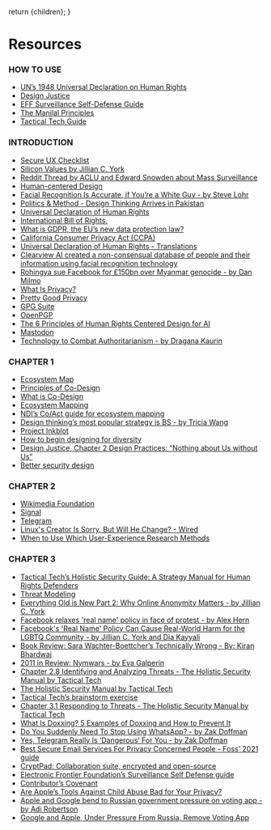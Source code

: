 
  return <MDXProvider components={uac().components}>{children}</MDXProvider>;
}

[comment]: # "↓↓↓ Editable ↓↓↓"

# Resources

### HOW TO USE

* [UN’s 1948 Universal Declaration on Human Rights](https://www.un.org/en/about-us/universal-declaration-of-human-rights)
* [Design Justice](https://design-justice.pubpub.org/)
* [EFF Surveillance Self-Defense Guide](https://ssd.eff.org/en)
* [The Manilal Principles](https://manilaprinciples.org/index.html)
* [Tactical Tech Guide](https://ourdataourselves.tacticaltech.org/posts/23_guide_social_media/)

### INTRODUCTION

* [Secure UX Checklist](https://humanrightscentered.design/s/Secure-UX-Checklist.pdf)
* [Silicon Values by Jillian C. York](https://www.penguinrandomhouse.com/books/667400/silicon-values-by-jillian-c-york/)
* [Reddit Thread by ACLU and Edward Snowden about Mass Surveillance](https://www.nngroup.com/articles/which-ux-research-methods/)
* [Human-centered Design](https://en.wikipedia.org/wiki/Human-centered_design)
* [Facial Recognition Is Accurate, if You’re a White Guy - by Steve Lohr](https://www.nytimes.com/2018/02/09/technology/facial-recognition-race-artificial-intelligence.html)
* [Politics & Method - Design Thinking Arrives in Pakistan](https://aansari86.medium.com/politics-method-cd4cc2c8f5e6)
* [Universal Declaration of Human Rights](https://www.standup4humanrights.org/en/declaration.html)
* [International Bill of Rights.](https://www.ohchr.org/Documents/Publications/FactSheet2Rev.1en.pdf)
* [What is GDPR, the EU’s new data protection law?](https://gdpr.eu/what-is-gdpr/)
* [California Consumer Privacy Act (CCPA)](https://oag.ca.gov/privacy/ccpa)
* [Universal Declaration of Human Rights - Translations](https://www.ohchr.org/EN/UDHR/Documents/UDHR_Translations/eng.pdf)
* [Clearview AI created a non-consensual database of people and their information using facial recognition technology](https://www.buzzfeednews.com/article/ryanmac/clearview-ai-local-police-facial-recognition)
* [Rohingya sue Facebook for £150bn over Myanmar genocide - by Dan Milmo](https://www.theguardian.com/technology/2021/dec/06/rohingya-sue-facebook-myanmar-genocide-us-uk-legal-action-social-media-violence)
* [What Is Privacy?](https://privacyinternational.org/explainer/56/what-privacy)
* [Pretty Good Privacy](https://en.wikipedia.org/wiki/Pretty_Good_Privacy)
* [GPG Suite](https://gpgtools.org/)
* [OpenPGP](https://www.openpgp.org/)
* [The 6 Principles of Human Rights Centered Design for AI](https://xd.adobe.com/ideas/perspectives/social-impact/human-rights-centered-design/)
* [Mastodon](https://www.mastodonrocks.com/)
* [Technology to Combat Authoritarianism - by Dragana Kaurin](https://www.thirteen.org/openmind/science/technology-to-combat-authoritarianism/6135/)

### CHAPTER 1

* [Ecosystem Map](https://servicedesigntools.org/tools/ecosystem-map)
* [Principles of Co-Design](https://morethancode.cc/T4SJ_fullreport_082018_AY_web.pdf)
* [What is Co-Design](https://www.beyondstickynotes.com/what-is-codesign)
* [Ecosystem Mapping](https://www.enginess.io/insights/designing-complex-products-why-start-with-ecosystem-map)
* [NDI’s Co/Act guide for ecosystem mapping](https://www.ndi.org/sites/default/files/3.%20Ecosystem%20Mapping.pdf)
* [Design thinking’s most popular strategy is BS - by Tricia Wang](https://www.fastcompany.com/90649969/the-most-popular-design-thinking-strategy-is-bs)
* [Project Inkblot](https://www.projectinkblot.com/)
* [How to begin designing for diversity](https://thecreativeindependent.com/guides/how-to-begin-designing-for-diversity/)
* [Design Justice, Chapter 2 Design Practices: “Nothing about Us without Us”](https://direct.mit.edu/books/book/4605/chapter/211369/Design-Practices-Nothing-about-Us-without-Us)
* [Better security design](https://gusandrews.medium.com/better-security-by-design-88d4efcf916)

### CHAPTER 2

* [Wikimedia Foundation](https://wikimediafoundation.org/)
* [Signal](https://signal.org/en/)
* [Telegram](https://telegram.org/)
* [Linux's Creator Is Sorry. But Will He Change? - Wired](https://www.wired.com/story/linuxs-creator-is-sorry-but-will-he-change/)
* [When to Use Which User-Experience Research Methods](https://www.nngroup.com/articles/which-ux-research-methods/)

### CHAPTER 3

* [Tactical Tech’s Holistic Security Guide: A Strategy Manual for Human Rights Defenders](https://holistic-security.tacticaltech.org/chapters/explore.html)
* [Threat Modeling](https://sec.eff.org/topics/threat-modeling)
* [Everything Old is New Part 2: Why Online Anonymity Matters - by Jillian C. York](https://jilliancyork.com/2021/01/14/everything-old-is-new-part-2-why-online-anonymity-matters/)
* [Facebook relaxes 'real name' policy in face of protest - by Alex Hern](https://www.theguardian.com/technology/2015/nov/02/facebook-real-name-policy-protest)
* [Facebook's 'Real Name' Policy Can Cause Real-World Harm for the LGBTQ Community - by Jillian C. York and Dia Kayyali](https://www.eff.org/de/deeplinks/2014/09/facebooks-real-name-policy-can-cause-real-world-harm-lgbtq-community)
* [Book Review: Sara Wachter-Boettcher’s Technically Wrong - By: Kiran Bhardwaj](https://tanginstitute.andover.edu/files/Book-Review_-Technically-Wrong-1.pdf)
* [2011 in Review: Nymwars -  by Eva Galperin](https://www.eff.org/deeplinks/2011/12/2011-review-nymwars)
* [Chapter 2.8 Identifying and Analyzing Threats - The Holistic Security Manual by Tactical Tech](https://holistic-security.tacticaltech.org/chapters/explore/2-8-identifying-and-analysing-threats.html)
* [The Holistic Security Manual by Tactical Tech](https://holistic-security.tacticaltech.org/)
* [Tactical Tech’s brainstorm exercise](https://holistic-security.tacticaltech.org/exercises/explore/threat-brainstorm.html)
* [Chapter 3.1 Responding to Threats - The Holistic Security Manual by Tactical Tech](https://holistic-security.tacticaltech.org/chapters/strategise/3-1-responding-to-threats.html)
* [What Is Doxxing? 5 Examples of Doxxing and How to Prevent It](https://sectigostore.com/blog/what-is-doxxing-5-examples-of-doxxing-and-how-to-prevent-it/)
* [Do You Suddenly Need To Stop Using WhatsApp? - by Zak Doffman](https://www.forbes.com/sites/zakdoffman/2021/01/09/stop-using-whatsapp-after-facebook-apple-imessage-and-signal-privacy-backlash/?sh=4b18928e6cf5)
* [Yes, Telegram Really Is ‘Dangerous’ For You - by Zak Doffman](https://www.forbes.com/sites/zakdoffman/2021/04/22/forget-whatsapp-new-telegram-warning-for-millions-of-windows-10-users/?sh=3cc33d6c7857)
* [Best Secure Email Services For Privacy Concerned People - Foss’ 2021 guide](https://itsfoss.com/secure-private-email-services/)
* [CryptPad: Collaboration suite, encrypted and open-source](https://cryptpad.fr/)
* [Electronic Frontier Foundation’s Surveillance Self Defense guide](https://ssd.eff.org/en)
* [Contributor’s Covenant](https://www.contributor-covenant.org/version/2/0/code_of_conduct/)
* [Are Apple’s Tools Against Child Abuse Bad for Your Privacy?](https://www.nytimes.com/2021/08/18/technology/apple-child-abuse-tech-privacy.html)
* [Apple and Google bend to Russian government pressure on voting app - by Adi Robertson](https://www.theverge.com/2021/9/17/22679425/apple-google-remove-navalny-smart-voting-app-russian-election)
* [Google and Apple, Under Pressure From Russia, Remove Voting App](https://www.nytimes.com/2021/09/17/world/europe/russia-navalny-app-election.html)
